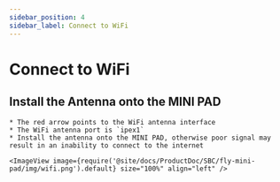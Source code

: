 ```yaml
---
sidebar_position: 4
sidebar_label: Connect to WiFi
---
```



# Connect to WiFi

## Install the Antenna onto the MINI PAD

    * The red arrow points to the WiFi antenna interface
    * The WiFi antenna port is `ipex1`
    * Install the antenna onto the MINI PAD, otherwise poor signal may result in an inability to connect to the internet

    <ImageView image={require('@site/docs/ProductDoc/SBC/fly-mini-pad/img/wifi.png').default} size="100%" align="left" />  

<WIFI />